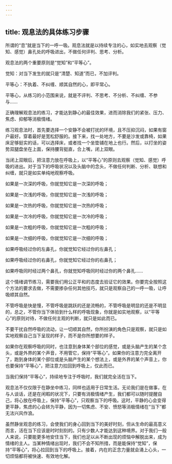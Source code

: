 ```yaml
---
---
---
```

title: 观息法的具体练习步骤
---




所谓的“息”就是当下的一呼一吸。观息法就是以持续专注的心，如实地去观察（觉知、感觉）鼻孔处的呼吸进出，不做任何评判、思考、分析。

观息法的两个重要原则是“觉知”和“平等心”。

觉知：对当下发生的就只是“清楚、知道”而已，不加评判。

平等心：不执着、不纠缠、顺其自然的心，即平常心。

平等心，从练习的小范围来说，就是不评判、不思考、不分析、不纠缠、不参与……

正确理解观息法的练习，才能达到静心的最佳效果，进而消除我们的紧张、压力、焦虑、抑郁等消极情绪。

练习观息法时，首先要选择一个安静不会被打扰的环境，且不压抑沉闷，如果有窗户最好。穿着最好是宽松舒服的。接下来，找一处地方，不要是沙发或靠椅，如果床足够挺实的话，可以选择床，或者找一个坐垫铺在地上也行。然后，以打坐的姿势双腿盘坐在上面，保持腰背挺直，合上嘴，闭上双眼。

当闭上双眼后，把注意力放在呼吸上，以“平等心”的原则去观察（觉知、感觉）呼吸的进出。对于当下的呼吸状况以及头脑中的念头，不做任何判断、分析、联想和纠缠，就只是如实单纯地观察呼吸。

如果是一次深的呼吸，你就觉知它是一次深的呼吸；

如果是一次浅的呼吸，你就觉知它是一次浅的呼吸；

如果是一次热的呼吸，你就觉知它是一次热的呼吸；

如果是一次冷的呼吸，你就觉知它是一次冷的呼吸；

如果是一次粗的呼吸，你就觉知它是一次粗的呼吸；

如果是一次细的呼吸，你就觉知它是一次细的呼吸；

如果呼吸经过你的左鼻孔，你就觉知它经过你的左鼻孔；

如果呼吸经过你的右鼻孔，你就觉知它经过你的右鼻孔；

如果呼吸同时经过两个鼻孔，你就觉知呼吸同时经过你的两个鼻孔……

这个情绪调节练习，需要我们用公正平和的态度去验证它的效果。你要完全按照这个方法的要求去做，不需要掺杂任何其他技巧，就只是观察自己的一呼一吸，让呼吸顺其自然。

不管呼吸是快是慢，不管呼吸是跳跃的还是流畅的，不管呼吸是明显的还是不明显的，总之，不管你当下体验到什么样的呼吸现象，你就是如实地观察，以“平等心”的原则对待，不做任何主观的判断，就只是如此而已。

不要干扰自然呼吸的流动，让一切顺其自然，你所扮演的角色只是观察，就只是如实地观察自己当下呈现的样子，而不是你所想要的样子。

如果你在观察呼吸的同时，也注意到身体某个部位的感觉，或是头脑产生的某个念头，或是外界的某个声音，不用管它，保持“平等心”。如果你的注意力完全离开了，跑到身体的某个部位或是头脑产生的某个想法上，或是外界的某个声音上，你也要保持“平等心”，把注意力拉回到呼吸上，仅此而已。

当我们保持“平等心”，持续地专注于呼吸时，我们就完全活在当下。

观息法不仅仅限于在静坐中练习，同样也适用于日常生活。无论我们是在做事，在与人谈话，还是在闲暇的状况下，只要有消极情绪产生，我们都可以随时提醒自己，将心放在呼吸上，保持“平等心”，只观察当下的呼吸。这时，平静的心会变得更平静，焦虑的心会转为平静，因为一切焦虑、不安、愤怒等消极情绪在“当下”都无法兴风作浪。

虽然静坐观息的练习，会使我们的身心回到当下的美好时刻，但从生命的最高意义而言，活在当下应该是时时刻刻的。只有少数人才能达到这种境界。对于我们一般人来说，只要能更多地安住当下，我们也足以从不断出现的烦恼中解脱出来，成为情绪的主人。当某种情绪出现时，我们不会不知所措，而是能保持“觉知”，保持“平等心”，将心拉回到当下的呼吸上。接着，内在的正念力量就会涌上心头，一切烦恼都将被快速、有效地化解。